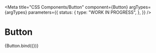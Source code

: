 
<Meta
  title="CSS Components/Button"
  component={Button}
  argTypes={argTypes}
  parameters={{
    status: {
      type: "WORK IN PROGRESS",
    },
  }}
/>

# Button

<Canvas>
  <Story name="Button" args={exampleArgs}>
    {Button.bind({})}
  </Story>
</Canvas>

<ArgsTable story="Button" />
